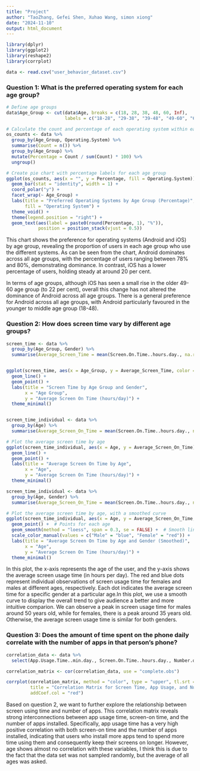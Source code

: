 ---
title: "Project"
author: "TaoZhang, Gefei Shen, Xuhao Wang, simon xiong"
date: "2024-11-10"
output: html_document
---

```{r}
library(dplyr)
library(ggplot2)
library(reshape2)
library(corrplot)

```


```{r}
data <- read.csv("user_behavior_dataset.csv")

```


### Question 1: What is the preferred operating system for each age group?


```{r}
# Define age groups
data$Age_Group <- cut(data$Age, breaks = c(18, 28, 38, 48, 60, Inf), 
                      labels = c("18-28", "29-38", "39-48", "49-60", "60+"), right = FALSE)

# Calculate the count and percentage of each operating system within each age group
os_counts <- data %>%
  group_by(Age_Group, Operating.System) %>%
  summarise(Count = n()) %>%
  group_by(Age_Group) %>%
  mutate(Percentage = Count / sum(Count) * 100) %>%
  ungroup()

# Create pie chart with percentage labels for each age group
ggplot(os_counts, aes(x = "", y = Percentage, fill = Operating.System)) +
  geom_bar(stat = "identity", width = 1) +
  coord_polar("y") +
  facet_wrap(~ Age_Group) +
  labs(title = "Preferred Operating Systems by Age Group (Percentage)",
       fill = "Operating System") +
  theme_void() +
  theme(legend.position = "right") +
  geom_text(aes(label = paste0(round(Percentage, 1), "%")), 
            position = position_stack(vjust = 0.5))
```


This chart shows the preference for operating systems (Android and iOS) by age group, revealing the proportion of users in each age group who use the different systems. As can be seen from the chart, Android dominates across all age groups, with the percentage of users ranging between 78% and 80%, demonstrating dominance. In contrast, iOS has a lower percentage of users, holding steady at around 20 per cent.

In terms of age groups, although iOS has seen a small rise in the older 49-60 age group (to 22 per cent), overall this change has not altered the dominance of Android across all age groups. There is a general preference for Android across all age groups, with Android particularly favoured in the younger to middle age group (18-48).



### Question 2: How does screen time vary by different age groups?

```{r}
screen_time <- data %>%
  group_by(Age_Group, Gender) %>%
  summarise(Average_Screen_Time = mean(Screen.On.Time..hours.day., na.rm = TRUE), .groups = "drop")


ggplot(screen_time, aes(x = Age_Group, y = Average_Screen_Time, color = Gender, group = Gender)) +
  geom_line() +
  geom_point() +
  labs(title = "Screen Time by Age Group and Gender",
       x = "Age Group",
       y = "Average Screen On Time (hours/day)") +
  theme_minimal()


screen_time_individual <- data %>%
  group_by(Age) %>%
  summarise(Average_Screen_On_Time = mean(Screen.On.Time..hours.day., na.rm = TRUE))

# Plot the average screen time by age
ggplot(screen_time_individual, aes(x = Age, y = Average_Screen_On_Time)) +
  geom_line() +
  geom_point() +
  labs(title = "Average Screen On Time by Age",
       x = "Age",
       y = "Average Screen On Time (hours/day)") +
  theme_minimal()

screen_time_individual <- data %>%
  group_by(Age, Gender) %>%
  summarise(Average_Screen_On_Time = mean(Screen.On.Time..hours.day., na.rm = TRUE), .groups = "drop")

# Plot the average screen time by age, with a smoothed curve
ggplot(screen_time_individual, aes(x = Age, y = Average_Screen_On_Time, color = Gender, group = Gender)) +
  geom_point() +  # Points for each age
  geom_smooth(method = "loess", span = 0.3, se = FALSE) +  # Smooth line with LOESS
  scale_color_manual(values = c("Male" = "blue", "Female" = "red")) +
  labs(title = "Average Screen On Time by Age and Gender (Smoothed)",
       x = "Age",
       y = "Average Screen On Time (hours/day)") +
  theme_minimal()
```


In this plot, the x-axis represents the age of the user, and the y-axis shows the average screen usage time (in hours per day). The red and blue dots represent individual observations of screen usage time for females and males at different ages, respectively. Each dot indicates the average screen time for a specific gender at a particular age.In this plot, we use a smooth curve to display the overall trend to give audience a better and more intuitive comparion. We can observe a peak in screen usage time for males around 50 years old, while for females, there is a peak around 35 years old. Otherwise, the average screen usage time is similar for both genders.





### Question 3: Does the amount of time spent on the phone daily correlate with the number of apps in that person's phone?


```{r}
correlation_data <- data %>%
  select(App.Usage.Time..min.day., Screen.On.Time..hours.day., Number.of.Apps.Installed, Age)

correlation_matrix <- cor(correlation_data, use = "complete.obs")

corrplot(correlation_matrix, method = "color", type = "upper", tl.srt = 45,
         title = "Correlation Matrix for Screen Time, App Usage, and Number of Apps Installed",
         addCoef.col = "red")

```


Based on question 2, we want to further explore the relationship between screen using time and number of apps. This correlation matrix reveals strong interconnections between app usage time, screen-on time, and the number of apps installed. Specifically, app usage time has a very high positive correlation with both screen-on time and the number of apps installed, indicating that users who install more apps tend to spend more time using them and consequently keep their screens on longer. However, age shows almost no correlation with these variables, I think this is due to the fact that the data set was not sampled randomly, but the average of all ages was asked.










